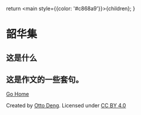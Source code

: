   return <main style={{color: '#c868a9'}}>{children}</main>;
}

# 韶华集
## 这是什么

这是作文的一些套句。
------
[Go Home](/)

Created by [Otto Deng](https://ottoqwq.me). Licensed under [CC BY 4.0](https://creativecommons.org/licenses/by/4.0)
